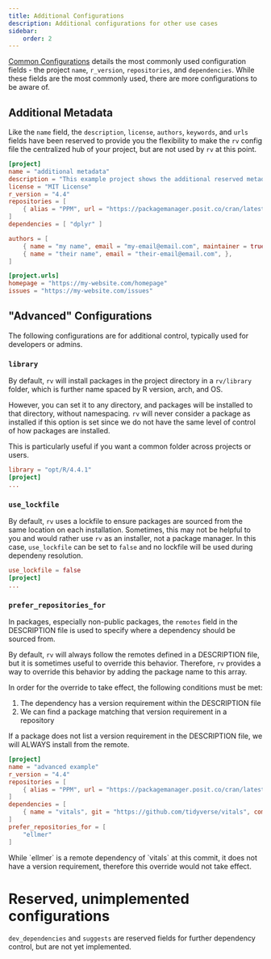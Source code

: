 ```yaml
---
title: Additional Configurations
description: Additional configurations for other use cases
sidebar:
    order: 2
---
```



[Common Configurations](../common_config) details the most commonly used configuration fields - 
the project `name`, `r_version`, `repositories`, and `dependencies`. While these fields are the most commonly used, 
there are more configurations to be aware of.

## Additional Metadata

Like the `name` field, the `description`, `license`, `authors`, `keywords`, and `urls` fields have been 
reserved to provide you the flexibility to make the `rv` config file the centralized hub of your project, 
but are not used by `rv` at this point.

```toml {3-4, 11-20}
[project]
name = "additional metadata"
description = "This example project shows the additional reserved metadata fields"
license = "MIT License"
r_version = "4.4"
repositories = [ 
    { alias = "PPM", url = "https://packagemanager.posit.co/cran/latest" }, 
]
dependencies = [ "dplyr" ]

authors = [
    { name = "my name", email = "my-email@email.com", maintainer = true },
    { name = "their name", email = "their-email@email.com", },
]

[project.urls]
homepage = "https://my-website.com/homepage"
issues = "https://my-website.com/issues"
```

## "Advanced" Configurations

The following configurations are for additional control, typically used for developers or admins.

### `library`
By default, `rv` will install packages in the project directory in a `rv/library` folder, 
which is further name spaced by R version, arch, and OS.

However, you can set it to any directory, and packages will be installed to that directory, without namespacing.
`rv` will never consider a package as installed if this option is set since we do not have the same level of control of 
how packages are installed.

This is particularly useful if you want a common folder across projects or users.

```toml {1}
library = "opt/R/4.4.1"
[project]
...
```

### `use_lockfile`
By default, `rv` uses a lockfile to ensure packages are sourced from the same location on each installation. 
Sometimes, this may not be helpful to you and would rather use `rv` as an installer, not a package manager. 
In this case, `use_lockfile` can be set to `false` and no lockfile will be used during dependeny resolution.

```toml {1}
use_lockfile = false
[project]
...
```

### `prefer_repositories_for`
In packages, especially non-public packages, the `remotes` field in the DESCRIPTION file is used to specify
where a dependency should be sourced from.

By default, `rv` will always follow the remotes defined in a DESCRIPTION file, but it is sometimes useful to override this
behavior. Therefore, `rv` provides a way to override this behavior by adding the package name to this array. 

In order for the override to take effect, the following conditions must be met:
1. The dependency has a version requirement within the DESCRIPTION file
2. We can find a package matching that version requirement in a repository

If a package does not list a version requirement in the DESCRIPTION file, we will ALWAYS install from the remote.

```toml {10-12}
[project]
name = "advanced example"
r_version = "4.4"
repositories = [
    { alias = "PPM", url = "https://packagemanager.posit.co/cran/latest" },
]
dependencies = [
    { name = "vitals", git = "https://github.com/tidyverse/vitals", commit = "a1d0407f7c156fba283adcc46cd1d151e8dd488a" }
]
prefer_repositories_for = [
    "ellmer"
]
```

<Aside type = "note">
While `ellmer` is a remote dependency of `vitals` at this commit, it does not have a version requirement,
therefore this override would not take effect.
</Aside>


# Reserved, unimplemented configurations
`dev_dependencies` and `suggests` are reserved fields for further dependency control, but are not yet implemented.
